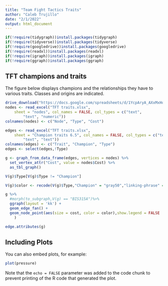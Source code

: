 ```yaml
---
title: "Team Fight Tactics Traits"
author: "Caleb Trujillo"
date: "2/1/2022"
output: html_document
---
```


```r
if(!require(tidygraph))install.packages(tidygraph)
if(!require(tidyverse))install.packages(tidyverse)
if(!require(googledrive))install.packages(googledrive)
if(!require(readxl))install.packages(readxl)
if(!require(igraph))install.packages(igraph)
if(!require(ggraph))install.packages(ggraph)
```

## TFT champions and traits

The figure below displays champions and the relationships they have to various traits. Classes and origins are indicated.

```r
drive_download("https://docs.google.com/spreadsheets/d/1YcpAryA_AXxMxHq8DNIb6QjkoJjmBE-LxYlegOzpR94/edit#gid=1653168612", overwrite = TRUE)
nodes <- read_excel("TFT traits.xlsx", 
    sheet = "nodes", col_names = FALSE, col_types = c("text", 
        "text", "numeric"))
colnames(nodes) <- c("Node", "Type", "Cost")

edges <- read_excel("TFT traits.xlsx", 
    sheet = "Champion traits 6.5", col_names = FALSE, col_types = c("text", 
        "text", "text"))
colnames(edges) <- c("Trait", "Champion", "Type")
edges <- select(edges,!Type)
```
```r
g <- graph_from_data_frame(edges, vertices = nodes) %>%
  set_vertex_attr("Cost", value = nodes$Cost) %>%
  as_tbl_graph()

V(g)$Type[V(g)$Type != "Champion"]

V(g)$color <- recode(V(g)$Type,"Champion" = "gray50","linking-phrase" = "tomato")

g %>%
  #morph(to_subgraph,V(g) == "BIS315A")%>%
  ggraph(layout = 'kk') + 
  geom_edge_fan() +
  geom_node_point(aes(size = cost, color = color),show.legend = FALSE
    )

edge.attributes(g)
```

## Including Plots

You can also embed plots, for example:

```r
plot(pressure)
```

Note that the `echo = FALSE` parameter was added to the code chunk to prevent printing of the R code that generated the plot.
